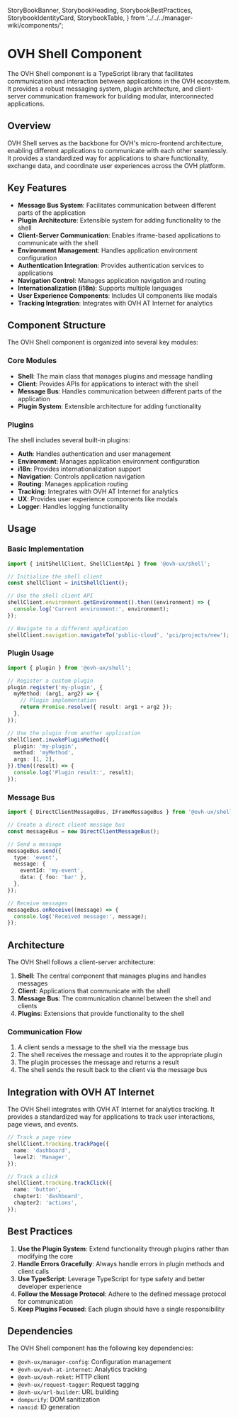   StoryBookBanner,
  StorybookHeading,
  StorybookBestPractices,
  StorybookIdentityCard,
  StorybookTable,
} from '../../../manager-wiki/components/';


<Meta title="Core/shell/Overview" />

# OVH Shell Component

The OVH Shell component is a TypeScript library that facilitates communication and interaction between applications in the OVH ecosystem. It provides a robust messaging system, plugin architecture, and client-server communication framework for building modular, interconnected applications.

## Overview

OVH Shell serves as the backbone for OVH's micro-frontend architecture, enabling different applications to communicate with each other seamlessly. It provides a standardized way for applications to share functionality, exchange data, and coordinate user experiences across the OVH platform.

## Key Features

- **Message Bus System**: Facilitates communication between different parts of the application
- **Plugin Architecture**: Extensible system for adding functionality to the shell
- **Client-Server Communication**: Enables iframe-based applications to communicate with the shell
- **Environment Management**: Handles application environment configuration
- **Authentication Integration**: Provides authentication services to applications
- **Navigation Control**: Manages application navigation and routing
- **Internationalization (i18n)**: Supports multiple languages
- **User Experience Components**: Includes UI components like modals
- **Tracking Integration**: Integrates with OVH AT Internet for analytics

## Component Structure

The OVH Shell component is organized into several key modules:

### Core Modules

- **Shell**: The main class that manages plugins and message handling
- **Client**: Provides APIs for applications to interact with the shell
- **Message Bus**: Handles communication between different parts of the application
- **Plugin System**: Extensible architecture for adding functionality

### Plugins

The shell includes several built-in plugins:

- **Auth**: Handles authentication and user management
- **Environment**: Manages application environment configuration
- **i18n**: Provides internationalization support
- **Navigation**: Controls application navigation
- **Routing**: Manages application routing
- **Tracking**: Integrates with OVH AT Internet for analytics
- **UX**: Provides user experience components like modals
- **Logger**: Handles logging functionality

## Usage

### Basic Implementation

```typescript
import { initShellClient, ShellClientApi } from '@ovh-ux/shell';

// Initialize the shell client
const shellClient = initShellClient();

// Use the shell client API
shellClient.environment.getEnvironment().then((environment) => {
  console.log('Current environment:', environment);
});

// Navigate to a different application
shellClient.navigation.navigateTo('public-cloud', 'pci/projects/new');
```

### Plugin Usage

```typescript
import { plugin } from '@ovh-ux/shell';

// Register a custom plugin
plugin.register('my-plugin', {
  myMethod: (arg1, arg2) => {
    // Plugin implementation
    return Promise.resolve({ result: arg1 + arg2 });
  },
});

// Use the plugin from another application
shellClient.invokePluginMethod({
  plugin: 'my-plugin',
  method: 'myMethod',
  args: [1, 2],
}).then((result) => {
  console.log('Plugin result:', result);
});
```

### Message Bus

```typescript
import { DirectClientMessageBus, IFrameMessageBus } from '@ovh-ux/shell';

// Create a direct client message bus
const messageBus = new DirectClientMessageBus();

// Send a message
messageBus.send({
  type: 'event',
  message: {
    eventId: 'my-event',
    data: { foo: 'bar' },
  },
});

// Receive messages
messageBus.onReceive((message) => {
  console.log('Received message:', message);
});
```

## Architecture

The OVH Shell follows a client-server architecture:

1. **Shell**: The central component that manages plugins and handles messages
2. **Client**: Applications that communicate with the shell
3. **Message Bus**: The communication channel between the shell and clients
4. **Plugins**: Extensions that provide functionality to the shell

### Communication Flow

1. A client sends a message to the shell via the message bus
2. The shell receives the message and routes it to the appropriate plugin
3. The plugin processes the message and returns a result
4. The shell sends the result back to the client via the message bus

## Integration with OVH AT Internet

The OVH Shell integrates with OVH AT Internet for analytics tracking. It provides a standardized way for applications to track user interactions, page views, and events.

```typescript
// Track a page view
shellClient.tracking.trackPage({
  name: 'dashboard',
  level2: 'Manager',
});

// Track a click
shellClient.tracking.trackClick({
  name: 'button',
  chapter1: 'dashboard',
  chapter2: 'actions',
});
```

## Best Practices

1. **Use the Plugin System**: Extend functionality through plugins rather than modifying the core
2. **Handle Errors Gracefully**: Always handle errors in plugin methods and client calls
3. **Use TypeScript**: Leverage TypeScript for type safety and better developer experience
4. **Follow the Message Protocol**: Adhere to the defined message protocol for communication
5. **Keep Plugins Focused**: Each plugin should have a single responsibility

## Dependencies

The OVH Shell component has the following key dependencies:

- `@ovh-ux/manager-config`: Configuration management
- `@ovh-ux/ovh-at-internet`: Analytics tracking
- `@ovh-ux/ovh-reket`: HTTP client
- `@ovh-ux/request-tagger`: Request tagging
- `@ovh-ux/url-builder`: URL building
- `dompurify`: DOM sanitization
- `nanoid`: ID generation

